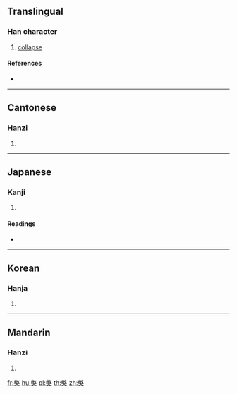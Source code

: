 {{character info/new}}
==Translingual==

===Han character===
{{Han char|rn=94|rad=犬|as=12|sn=16|four=97434|canj=FKIK}}

# [[collapse]]

====References====
* {{Han ref|kx=0718.090|dkj=20672|dj=1129.240|hdz=21367.020|uh=7358|ud=29528|bh=E675|bd=58997}}

----

==Cantonese==

===Hanzi===
{{yue-hanzi|jyut=bai6|y=bai6}}

# {{defn|lang=yue|sort=犬12}}

----

==Japanese==

===Kanji===
{{ja-kanji|grade=|rs=犬12}}

# {{defn|lang=ja|sort=犬12}}

====Readings====
* {{ja-readings|on=[[へい]] (hei), [[べい]] (bei), [[へつ]] (hetsu), [[べち]] (bechi)|kun=}}

----

==Korean==

===Hanja===
{{ko-hanja|hangeul=폐|eumhun=|rv=pye|mr=p'ye|y=phyey}}

# {{defn|lang=ko|sort=犬12}}

----

==Mandarin==

===Hanzi===
{{cmn-hanzi|pin=[[bì]] ([[bi4]])|wg=pi<sup>4</sup>}}

# {{defn|lang=cmn|sort=犬12}}

[[fr:獘]]
[[hu:獘]]
[[pl:獘]]
[[th:獘]]
[[zh:獘]]